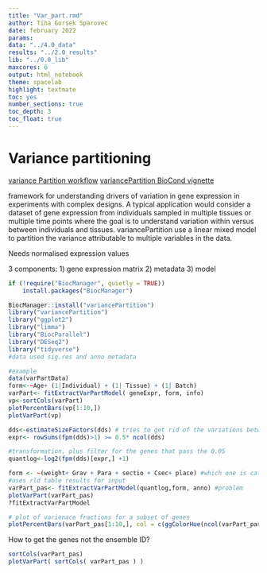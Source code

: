 ```yaml
---
title: "Var_part.rmd"
author: Tina Gorsek Sparovec
date: february 2022
params:
data: "../4.0_data"
results: "../2.0_results"
lib: "../0.0_lib"
maxcores: 6
output: html_notebook
theme: spacelab
highlight: textmate
toc: yes
number_sections: true
toc_depth: 3
toc_float: true
---
```



# Variance partitioning 

[variance Partition workflow](https://r.qcbs.ca/workshop10/book-en/variation-partitioning.html)
[variancePartition BioCond vignette](https://www.bioconductor.org/packages/devel/bioc/vignettes/variancePartition/inst/doc/variancePartition.pdf)

framework for understanding drivers of variation
in gene expression in experiments with complex designs. A
typical application would consider a dataset of gene expression from individuals
sampled in multiple tissues or multiple time points where the goal is to understand variation within versus between individuals and tissues. variancePartition
use a linear mixed model to partition the variance attributable to multiple variables in the data. 


Needs normalised expression values

3 components:
1) gene expression matrix
2) metadata
3) model
```r
if (!require("BiocManager", quietly = TRUE))
    install.packages("BiocManager")

BiocManager::install("variancePartition")
library("variancePartition")
library("ggplot2")
library("limma")
library("BiocParallel")
library("DESeq2")
library("tidyverse")
#data used sig.res and anno metadata
```

```r
#example
data(varPartData)
form<-~Age+ (1|Individual) + (1| Tissue) + (1| Batch)
varPart<- fitExtractVarPartModel( geneExpr, form, info)
vp<-sortCols(varPart)
plotPercentBars(vp[1:10,])
plotVarPart(vp)
```

```r
dds<-estimateSizeFactors(dds) # tries to get rid of the variations between samples
expr<- rowSums(fpm(dds)>1) >= 0.5* ncol(dds)

#transformation, plus filter for the genes that pass the 0.05
quantlog<-log2(fpm(dds)[expr,] +1)

form <- ~(weight+ Grav + Para + sectio + Csec+ place) #which one is categorical, fixed or continuous
#uses rld table results for input
varPart_pas<- fitExtractVarPartModel(quantlog,form, anno) #problem
plotVarPart(varPart_pas)
?fitExtractVarPartModel
```
```r
# plot of varienace fractions for a subset of genes
plotPercentBars(varPart_pas[1:10,], col = c(ggColorHue(ncol(varPart_pas) - 1), "grey85"))

```
How to get the genes not the ensemble ID? 

<!-- VJM: Use the KEY you generated and merge it ;)  -->

```r
sortCols(varPart_pas)
plotVarPart( sortCols( varPart_pas ) )
```


